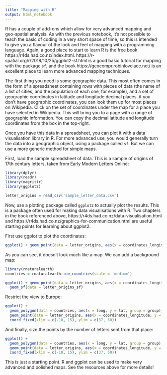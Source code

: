 ```yaml
---
title: "Mapping with R"
output: html_notebook
---
```


R has a couple of add-ons which allow for very advanced mapping and geo-spatial analysis. As with the previous notebook, it's not possible to teach the basic of coding in a very short space of time, so this is intended to give you a flavour of the look and feel of mapping with a programming language. Again, a good place to start to learn R is the free book https://r4ds.had.co.nz/index.html. https://r-spatial.org/r/2018/10/25/ggplot2-sf.html is a good basic tutorial for mapping with the package ```sf```, and the book https://geocompr.robinlovelace.net/ is an excellent place to learn more advanced mapping techniques.

The first thing you need is some geographic data. This most often comes in the form of a spreadsheet containing rows with pieces of data (the name of a list of cities, and the population of each one, for example), and a set of geographic coordinates in latitude and longitude decimal places. if you don't have geographic coordinates, you can look them up for most places on Wikipedia. Click on the set of coordinates under the map for a place you have selected in Wikipedia. This will bring you to a page with a range of geographic information. You can copy the decimal latitude and longitude coordinates from the box in the top-right.

Once you have this data in a spreadsheet, you can plot it with a data visualisation library in R. For more advanced use, you would generally turn the data into a geographic object, using a package called ```sf```. But we can use a more generic method for simple maps.

First, load the sample spreadsheet of data. This is a sample of origins of 17th century letters, taken from Early Modern Letters Online:

```r
library(dplyr)
library(readr)
library(magrittr)
library(ggplot2)

letter_origins = read_csv('sample_letter_data.csv')
```

Now, use a plotting package called ```ggplot2``` to actually plot the results. This is a package often used for making data visualisations with R. Two chapters in the book referenced above, https://r4ds.had.co.nz/data-visualisation.html and https://r4ds.had.co.nz/graphics-for-communication.html are useful starting points for learning about ggplot2.

First use ggplot to plot the coordinates:

```r
ggplot() + geom_point(data = letter_origins, aes(x = coordinates_longitude, y = coordinates_latitude))
```

As you can see, it doesn't look much like a map. We can add a background map:

```r
library(rnaturalearth)
countries = rnaturalearth::ne_countries(scale = 'medium')

ggplot() + geom_point(data = letter_origins, aes(x = coordinates_longitude, y = coordinates_latitude))
  geom_sf(data = letter_origins_sf)
```

Restrict the view to Europe:

```r
ggplot() +
  geom_polygon(data = countries, aes(x = long, y = lat, group = group), fill = 'gray80', color = 'gray80')+
  geom_point(data = letter_origins, aes(x = coordinates_longitude, y = coordinates_latitude)) + 
  coord_fixed(xlim = c(-10, 15), ylim = c(37, 60))
```
And finally, size the points by the number of letters sent from that place:

```r
ggplot() +
  geom_polygon(data = countries, aes(x = long, y = lat, group = group), fill = 'gray80', color = 'gray80')+
  geom_point(data = letter_origins, aes(x = coordinates_longitude, y = coordinates_latitude, size = n)) + 
  coord_fixed(xlim = c(-10, 15), ylim = c(37, 60))
```

This is just a starting point. R and ggplot can be used to make very advanced and polished maps. See the resources above for more details!

